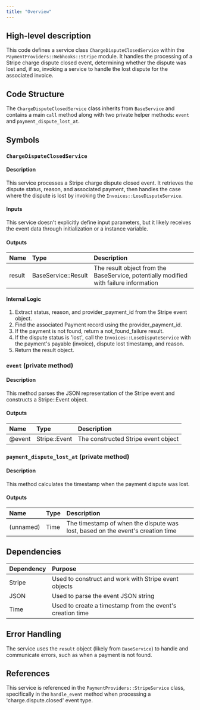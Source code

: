 ```yaml
---
title: "Overview"
---
```


## High-level description
This code defines a service class `ChargeDisputeClosedService` within the `PaymentProviders::Webhooks::Stripe` module. It handles the processing of a Stripe charge dispute closed event, determining whether the dispute was lost and, if so, invoking a service to handle the lost dispute for the associated invoice.

## Code Structure
The `ChargeDisputeClosedService` class inherits from `BaseService` and contains a main `call` method along with two private helper methods: `event` and `payment_dispute_lost_at`.

## Symbols

### `ChargeDisputeClosedService`
#### Description
This service processes a Stripe charge dispute closed event. It retrieves the dispute status, reason, and associated payment, then handles the case where the dispute is lost by invoking the `Invoices::LoseDisputeService`.

#### Inputs
This service doesn't explicitly define input parameters, but it likely receives the event data through initialization or a instance variable.

#### Outputs
| Name | Type | Description |
|:-----|:-----|:------------|
| result | BaseService::Result | The result object from the BaseService, potentially modified with failure information |

#### Internal Logic
1. Extract status, reason, and provider_payment_id from the Stripe event object.
2. Find the associated Payment record using the provider_payment_id.
3. If the payment is not found, return a not_found_failure result.
4. If the dispute status is 'lost', call the `Invoices::LoseDisputeService` with the payment's payable (invoice), dispute lost timestamp, and reason.
5. Return the result object.

### `event` (private method)
#### Description
This method parses the JSON representation of the Stripe event and constructs a Stripe::Event object.

#### Outputs
| Name | Type | Description |
|:-----|:-----|:------------|
| @event | Stripe::Event | The constructed Stripe event object |

### `payment_dispute_lost_at` (private method)
#### Description
This method calculates the timestamp when the payment dispute was lost.

#### Outputs
| Name | Type | Description |
|:-----|:-----|:------------|
| (unnamed) | Time | The timestamp of when the dispute was lost, based on the event's creation time |

## Dependencies
| Dependency | Purpose |
|:-----------|:--------|
| Stripe | Used to construct and work with Stripe event objects |
| JSON | Used to parse the event JSON string |
| Time | Used to create a timestamp from the event's creation time |

## Error Handling
The service uses the `result` object (likely from `BaseService`) to handle and communicate errors, such as when a payment is not found.

## References
This service is referenced in the `PaymentProviders::StripeService` class, specifically in the `handle_event` method when processing a 'charge.dispute.closed' event type.